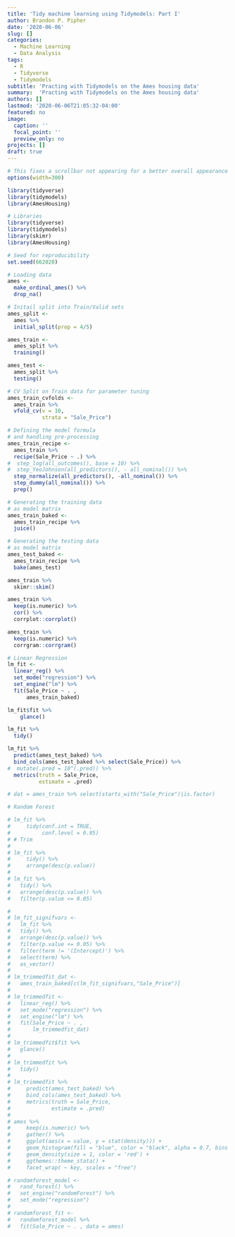 ```yaml
---
title: 'Tidy machine learning using Tidymodels: Part I'
author: Brandon P. Pipher
date: '2020-06-06'
slug: []
categories:
  - Machine Learning
  - Data Analysis
tags:
  - R
  - Tidyverse
  - Tidymodels
subtitle: 'Practing with Tidymodels on the Ames housing data'
summary:  'Practing with Tidymodels on the Ames housing data'
authors: []
lastmod: '2020-06-06T21:05:32-04:00'
featured: no
image:
  caption: ''
  focal_point: ''
  preview_only: no
projects: []
draft: true
---
```


```r
# This fixes a scrollbar not appearing for a better overall appearance
options(width=300)
```

```r
library(tidyverse)
library(tidymodels)
library(AmesHousing)
```

```r
# Libraries
library(tidyverse)
library(tidymodels)
library(skimr)
library(AmesHousing)
```


```r
# Seed for reproducibility
set.seed(662020)

# Loading data
ames <-
  make_ordinal_ames() %>%
  drop_na()

# Initail split into Train/Valid sets
ames_split <-
  ames %>% 
  initial_split(prop = 4/5)

ames_train <- 
  ames_split %>%
  training()

ames_test <-
  ames_split %>%
  testing()

# CV Split on Train data for parameter tuning
ames_train_cvfolds <-
  ames_train %>%
  vfold_cv(v = 10,
           strata = "Sale_Price")

# Defining the model formula
# and handling pre-processing
ames_train_recipe <-
  ames_train %>%
  recipe(Sale_Price ~ .) %>%
#  step_log(all_outcomes(), base = 10) %>%
#  step_YeoJohnson(all_predictors(), - all_nominal()) %>%
  step_normalize(all_predictors(), -all_nominal()) %>%
  step_dummy(all_nominal()) %>%
  prep()

# Generating the training data
# as model matrix
ames_train_baked <-
  ames_train_recipe %>%
  juice()

# Generating the testing data
# as model matrix
ames_test_baked <- 
  ames_train_recipe %>%
  bake(ames_test)
```

```r
ames_train %>% 
  skimr::skim()

ames_train %>%
  keep(is.numeric) %>%
  cor() %>%
  corrplot::corrplot()

ames_train %>%
  keep(is.numeric) %>%
  corrgram::corrgram()
```

```r
# Linear Regression
lm_fit <- 
  linear_reg() %>%
  set_mode("regression") %>%
  set_engine("lm") %>%
  fit(Sale_Price ~ . ,
      ames_train_baked)

lm_fit$fit %>% 
    glance()

lm_fit %>%
  tidy()

lm_fit %>%
  predict(ames_test_baked) %>%
  bind_cols(ames_test_baked %>% select(Sale_Price)) %>%
#  mutate(.pred = 10^(.pred)) %>%
  metrics(truth = Sale_Price,
          estimate = .pred)

# dat = ames_train %>% select(starts_with("Sale_Price")|is.factor)
```

```r
# Random Forest
```

```r
# lm_fit %>%
#     tidy(conf.int = TRUE,
#          conf.level = 0.95)
# # Trim
# 
# lm_fit %>%
#     tidy() %>%
#     arrange(desc(p.value))
# 
# lm_fit %>%
#   tidy() %>%
#   arrange(desc(p.value)) %>%
#   filter(p.value <= 0.05)

# 
# lm_fit_signifvars <-
#   lm_fit %>%
#   tidy() %>%
#   arrange(desc(p.value)) %>%
#   filter(p.value <= 0.05) %>%
#   filter(term != '(Intercept)') %>%
#   select(term) %>%
#   as_vector()
# 
# lm_trimmedfit_dat <-
#   ames_train_baked[c(lm_fit_signifvars,"Sale_Price")]
# 
# lm_trimmedfit <- 
#   linear_reg() %>%
#   set_mode("regression") %>%
#   set_engine("lm") %>%
#   fit(Sale_Price ~ . ,
#       lm_trimmedfit_dat)
# 
# lm_trimmedfit$fit %>%
#   glance()
# 
# lm_trimmedfit %>%
#   tidy()
# 
# lm_trimmedfit %>%
#     predict(ames_test_baked) %>%
#     bind_cols(ames_test_baked) %>%
#     metrics(truth = Sale_Price,
#             estimate = .pred)
#
# ames %>%
#     keep(is.numeric) %>%
#     gather() %>%
#     ggplot(aes(x = value, y = stat(density))) +
#     geom_histogram(fill = "blue", color = "black", alpha = 0.7, bins = 20) +
#     geom_density(size = 1, color = 'red') +
#     ggthemes::theme_stata() +
#     facet_wrap( ~ key, scales = "free")
```

```r
# randomforest_model <- 
#   rand_forest() %>%
#   set_engine("randomForest") %>%
#   set_mode("regression")
# 
# randomforest_fit <- 
#   randomforest_model %>%
#   fit(Sale_Price ~ . , data = ames)
```
